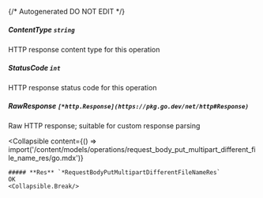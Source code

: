 {/* Autogenerated DO NOT EDIT  */}

##### **ContentType** `string`
HTTP response content type for this operation

##### **StatusCode** `int`
HTTP response status code for this operation

##### **RawResponse** `[*http.Response](https://pkg.go.dev/net/http#Response)`
Raw HTTP response; suitable for custom response parsing

<Collapsible
    content={() => import('/content/models/operations/request_body_put_multipart_different_file_name_res/go.mdx')}
>
    ##### **Res** `*RequestBodyPutMultipartDifferentFileNameRes`
    OK
    <Collapsible.Break/>
</Collapsible>

